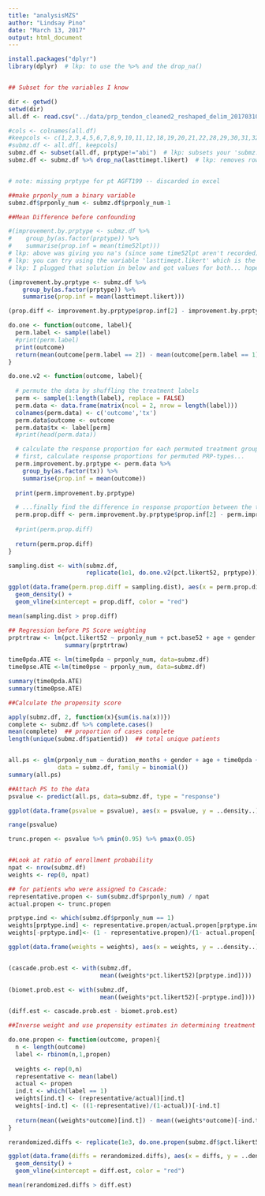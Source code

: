 ```yaml
---
title: "analysisMZS"
author: "Lindsay Pino"
date: "March 13, 2017"
output: html_document
---
```


```r
install.packages("dplyr")
library(dplyr)  # lkp: to use the %>% and the drop_na()


## Subset for the variables I know

dir <- getwd()
setwd(dir)
all.df <- read.csv("../data/prp_tendon_cleaned2_reshaped_delim_20170310.csv")  # data frame cleaned and 'normalized' in excel

#cols <- colnames(all.df)
#keepcols <- c(1,2,3,4,5,6,7,8,9,10,11,12,18,19,20,21,22,28,29,30,31,32,33,34,36,37,38,40,41,42,43,44,45,46,49,50,52,53,55,56,57,58,59,71,72,73,74,75,80,81,82,83,84)
#submz.df <- all.df[, keepcols]
submz.df <- subset(all.df, prptype!="abi")  # lkp: subsets your 'submz.df' data to remove the "abi" prptype
submz.df <- submz.df %>% drop_na(lasttimept.likert)  # lkp: removes rows that are NA for the last time point (ie they didn't have any time points)


# note: missing prptype for pt AGFT199 -- discarded in excel

##make prponly_num a binary variable
submz.df$prponly_num <- submz.df$prponly_num-1 

##Mean Difference before confounding

#(improvement.by.prptype <- submz.df %>% 
#    group_by(as.factor(prptype)) %>% 
#    summarise(prop.inf = mean(time52lpt)))  
# lkp: above was giving you na's (since some time52lpt aren't recorded) 
# lkp: you can try using the variable 'lasttimept.likert' which is the likert value at the patient's last record
# lkp: I plugged that solution in below and got values for both... hope this helps!! <3 

(improvement.by.prptype <- submz.df %>% 
    group_by(as.factor(prptype)) %>% 
    summarise(prop.inf = mean(lasttimept.likert)))

(prop.diff <- improvement.by.prptype$prop.inf[2] - improvement.by.prptype$prop.inf[1]) # lkp: R is stupid, it's base 1

do.one <- function(outcome, label){
  perm.label <- sample(label)
  #print(perm.label)
  print(outcome)
  return(mean(outcome[perm.label == 2]) - mean(outcome[perm.label == 1])) # lkp: stupid R
}

do.one.v2 <- function(outcome, label){
  
  # permute the data by shuffling the treatment labels
  perm <- sample(1:length(label), replace = FALSE)
  perm.data <- data.frame(matrix(ncol = 2, nrow = length(label)))
  colnames(perm.data) <- c('outcome','tx')
  perm.data$outcome <- outcome
  perm.data$tx <- label[perm]
  #print(head(perm.data))

  # calculate the response proportion for each permuted treatment group
  # first, calculate response proportions for permuted PRP-types...
  perm.improvement.by.prptype <- perm.data %>% 
    group_by(as.factor(tx)) %>% 
    summarise(prop.inf = mean(outcome))
  
  print(perm.improvement.by.prptype)

  # ...finally find the difference in response proportion between the two PRP groups
  perm.prop.diff <- perm.improvement.by.prptype$prop.inf[2] - perm.improvement.by.prptype$prop.inf[1]
  
  #print(perm.prop.diff)
  
  return(perm.prop.diff)
}

sampling.dist <- with(submz.df,
                      replicate(1e1, do.one.v2(pct.likert52, prptype)))

ggplot(data.frame(perm.prop.diff = sampling.dist), aes(x = perm.prop.diff, y=..density..)) +
  geom_density() + 
  geom_vline(xintercept = prop.diff, color = "red")

mean(sampling.dist > prop.diff)

## Regression before PS Score weighting
prptrtraw <- lm(pct.likert52 ~ prponly_num + pct.base52 + age + gender + duration_months + dxcode + time52pda + time52pse, data = submz.df)
                summary(prptrtraw)
                
time0pda.ATE <- lm(time0pda ~ prponly_num, data=submz.df)
time0pse.ATE <-lm(time0pse ~ prponly_num, data=submz.df)

summary(time0pda.ATE)
summary(time0pse.ATE)

##Calculate the propensity score

apply(submz.df, 2, function(x){sum(is.na(x))}) 
complete <- submz.df %>% complete.cases()
mean(complete)  ## proportion of cases complete
length(unique(submz.df$patientid))  ## total unique patients


all.ps <- glm(prponly_num ~ duration_months + gender + age + time0pda + time0pse + time0 + dxcode,
              data = submz.df, family = binomial())
summary(all.ps)

##Attach PS to the data
psvalue <- predict(all.ps, data=submz.df, type = "response")

ggplot(data.frame(psvalue = psvalue), aes(x = psvalue, y = ..density..)) + geom_histogram()

range(psvalue)

trunc.propen <- psvalue %>% pmin(0.95) %>% pmax(0.05)


##Look at ratio of enrollment probability
npat <- nrow(submz.df)
weights <- rep(0, npat)

## for patients who were assigned to Cascade:
representative.propen <- sum(submz.df$prponly_num) / npat
actual.propen <- trunc.propen

prptype.ind <- which(submz.df$prponly_num == 1)
weights[prptype.ind] <- representative.propen/actual.propen[prptype.ind]
weights[-prptype.ind]<- (1 - representative.propen)/(1- actual.propen[-prptype.ind])

ggplot(data.frame(weights = weights), aes(x = weights, y = ..density..)) + geom_histogram()


(cascade.prob.est <- with(submz.df,
                          mean((weights*pct.likert52)[prptype.ind])))

(biomet.prob.est <- with(submz.df,
                          mean((weights*pct.likert52)[-prptype.ind])))

(diff.est <- cascade.prob.est - biomet.prob.est)

##Inverse weight and use propensity estimates in determining treatment labels

do.one.propen <- function(outcome, propen){
  n <- length(outcome)
  label <- rbinom(n,1,propen)
  
  weights <- rep(0,n)  
  representative <- mean(label)
  actual <- propen
  ind.t <- which(label == 1)
  weights[ind.t] <- (representative/actual)[ind.t]
  weights[-ind.t] <- ((1-representative)/(1-actual))[-ind.t]
  
  return(mean((weights*outcome)[ind.t]) - mean((weights*outcome)[-ind.t]))
}

rerandomized.diffs <- replicate(1e3, do.one.propen(submz.df$pct.likert52, trunc.propen))

ggplot(data.frame(diffs = rerandomized.diffs), aes(x = diffs, y = ..density..)) +
  geom_density() + 
  geom_vline(xintercept = diff.est, color = "red")

mean(rerandomized.diffs > diff.est)

```